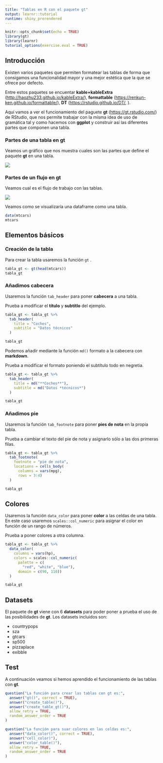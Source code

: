 ```yaml
---
title: "Tablas en R con el paquete gt"
output: learnr::tutorial
runtime: shiny_prerendered
---
```


```r
knitr::opts_chunk$set(echo = TRUE)
library(gt)
library(learnr)
tutorial_options(exercise.eval = TRUE)
```

## Introducción

Existen varios paquetes que permiten formatear las tablas de forma que consigamos una funcionalidad mayor y una mejor estética que la que se ofrece por defecto.

Entre estos paquetes se encuentar **kable+kableExtra** (<http://haozhu233.github.io/kableExtra/>), **formattable** (<https://renkun-ken.github.io/formattable/>), **DT** (<https://rstudio.github.io/DT/>, ).

Aquí vamos a ver el funcionamiento del paguete **gt** (<https://gt.rstudio.com/>) de RStudio, que nos permite trabajar con la misma idea de uso de gramática tal y como hacemos con **ggplot** y construir así las diferentes partes que componen una tabla.

### Partes de una tabla en gt

Veamos un gráfico que nos muestra cuales son las partes que define el paquete **gt** en una tabla.

![](images/gt_parts_of_a_table.png)

### Partes de un flujo en gt

Veamos cual es el flujo de trabajo con las tablas.

![](images/gt_workflow_diagram.png)


Veamos como se visualizaría una dataframe como una tabla.

```r
data(mtcars)
mtcars
```

## Elementos básicos

### Creación de la tabla

Para crear la tabla usaremos la función `gt` .

```r
tabla_gt <- gt(head(mtcars))
tabla_gt
```

### Añadimos cabecera

Usaremos la función `tab_header` para poner **cabecera** a una tabla.

Prueba a modificar el **título** y **subtítlo** del ejemplo.

```r
tabla_gt <- tabla_gt %>%
  tab_header(
    title = "Coches",
    subtitle = "Datos técnicos"
  )

tabla_gt
```

Podemos añadir mediante la función `md()` formato a la cabecera con **markdown**.

Prueba a modificar el formato poniendo el subtítulo todo en negretia.

```r
tabla_gt <- tabla_gt %>%
  tab_header(
    title = md("**Coches**"),
    subtitle = md("Datos *técnicos*")
  )

tabla_gt
```

### Añadimos pie

Usaremos la función `tab_footnote` para poner **pies de nota** en la propia tabla.

Prueba a cambiar el texto del pie de nota y asignarlo sólo a las dos primeras filas.

```r
tabla_gt <- tabla_gt %>%
  tab_footnote(
    footnote = "pie de nota",
    locations = cells_body(
      columns = vars(mpg),
      rows = 3:4)
  )

tabla_gt
```

## Colores

Usaremos la función `data_color` para poner **color** a las celdas de una tabla. En este caso usaremos `scales::col_numeric` para asignar el color en función de un rango de números.

Prueba a poner colores a otra columna.

```r
tabla_gt <- tabla_gt %>%
  data_color(
    columns = vars(hp),
    colors = scales::col_numeric(
      palette = c(
        "red", "white", "blue"),
      domain = c(90, 110))
  )

tabla_gt
```

## Datasets

El paquete de **gt** viene con 6 **datasets** para poder poner a prueba el uso de las posibilidades de **gt**. Los datasets incluidos son:

-   countrypops
-   sza
-   gtcars
-   sp500
-   pizzaplace
-   exibble

## Test

A continuación veamos si hemos aprendido el funcionamiento de las tablas con **gt**.

```r
question("La función para crear las tablas con gt es:",
  answer("gt()", correct = TRUE),
  answer("create_table()"),
  answer("create_table_gt()"),
  allow_retry = TRUE,
  random_answer_order = TRUE
)
```

```r
question("La función para suar colores en las celdas es:",
  answer("data_color()", correct = TRUE),
  answer("cell_color)"),
  answer("color_table()"),
  allow_retry = TRUE,
  random_answer_order = TRUE
)
```